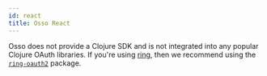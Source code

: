 ```yaml
---
id: react
title: Osso React
---
```



Osso does not provide a Clojure SDK and is not integrated into any popular Clojure OAuth libraries. If you're using [ring](https://github.com/ring-clojure/ring), then we recommend using the [`ring-oauth2`](https://github.com/weavejester/ring-oauth2) package.

